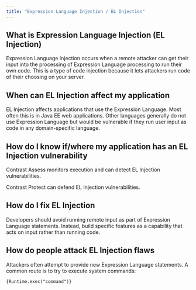 ```yaml
---
title: "Expression Language Injection / EL Injection"
---
```


## What is Expression Language Injection (EL Injection)

Expression Language Injection occurs when a remote attacker can get their input into the processing of Expression Language processing to run their own code.
This is a type of code injection because it lets attackers run code of their choosing on your server.

## When can EL Injection affect my application

EL Injection affects applications that use the Expression Language. Most often this is in Java EE web applications.
Other languages generally do not use Expression Language but would be vulnerable if they run user input as code in any domain-specific language.

## How do I know if/where my application has an EL Injection vulnerability

Contrast Assess monitors execution and can detect EL Injection vulnerabilities.

Contrast Protect can defend EL Injection vulnerabilities.

## How do I fix EL Injection

Developers should avoid running remote input as part of Expression Language statements. Instead, build specific features as a capability that acts on input rather than running code.

## How do people attack EL Injection flaws

Attackers often attempt to provide new Expression Language statements. A common route is to try to execute system commands:
```
{Runtime.exec("command")}
```